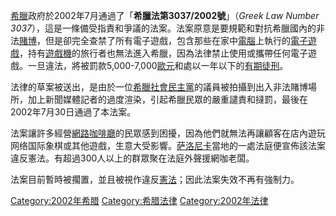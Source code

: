 {{legal}}
[[希臘|希臘]]政府於2002年7月通過了「'''希臘法第3037/2002號'''」（''Greek Law Number 3037''），這是一條備受指責和爭議的法案。法案原意是要規範和對抗希臘國內的非法[[賭博|賭博]]，但是卻完全查禁了所有電子遊戲，包含那些在家中[[電腦|電腦]]上執行的[[電子遊戲|電子遊戲]]，持有[[遊戲機|遊戲機]]的旅行者也無法進入希臘，因為法律禁止使用或攜帶任何電子遊戲。一旦違法，將被罰款5,000-7,000[[歐元|歐元]]和處以一年以下的[[有期徒刑|有期徒刑]]。

法律的草案被送出，是由於一位[[希臘社會民主黨|希臘社會民主黨]]的議員被拍攝到出入非法賭博場所，加上新聞媒體記者的過度渲染，引起希臘民眾的嚴重譴責和撻罰，最後在2002年7月30日通過了本法案。

法案讓許多經營[[網路咖啡廳|網路咖啡廳]]的民眾感到困擾，因為他們就無法再讓顧客在店內遊玩网络国际象棋或其他遊戲，生意大受影響。[[萨洛尼卡|萨洛尼卡]]當地的一處法庭便宣佈該法案違反憲法。有超過300人以上的群眾聚在法庭外聲援網咖老闆。

法案目前暫時被擱置，並且被視作違反[[憲法|憲法]]；因此法案失效不再有強制力。

{{法律小作品}}
{{电子游戏小作品}}

[[Category:2002年希腊|Category:2002年希腊]]
[[Category:希腊法律|Category:希腊法律]]
[[Category:2002年法律|Category:2002年法律]]